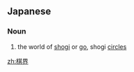 ==Japanese==
{{ja-kanjitab|き|かい|yomi=o}}

===Noun===
{{ja-noun|きかい}}

# the world of [[shogi]] or [[go]], shogi [[circle]]s

[[zh:棋界]]